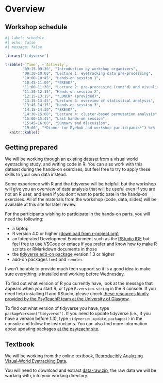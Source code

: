 # Overview {.unnumbered}

## Workshop schedule {.unnumbered}

```r
#| label: schedule
#| echo: false
#| message: false

library("tidyverse")

tribble(~`Time`, ~`Activity`,
        "09:15-09:30", "Introduction by workshop organizers",
        "09:30-10:00", "Lecture 1: eyetracking data pre-processing",
        "10:00-10:45", "Hands-on session 1",
        "10:45-11:00", "*BREAK*",
        "11:00-11:30", "Lecture 2: pre-processing (cont'd) and visualization",
        "11:30-12:15", "Hands-on session 2",
        "12:15-13:15", "*LUNCH* (provided)",
        "13:15-13:45", "Lecture 3: overview of statistical analysis",
        "13:45-14:15", "Hands-on session 3",
        "14:15-14:30", "*BREAK*",
        "14:30-15:00", "Lecture 4: cluster-based permutation analysis",
        "15:00-15:45", "Last hands-on session",
        "15:45-16:00", "Summary and discussion",
        "19:00", "*Dinner for Eyehub and workshop participants*") %>%
  knitr::kable()
```

## Getting prepared {.unnumbered}

We will be working through an existing dataset from a visual world eyetracking study, and writing code in R. You can also work with this dataset during the hands-on exercises, but feel free to try to apply these skills to your own data instead. 

Some experience with R and the tidyverse will be helpful, but the workshop will give you an overview of data analysis that will be useful even if you are not an R user, and even if you don't want to participate in the hands-on exercises. All of the materials from the workshop (code, data, slides) will be available at this site for later review.

For the participants wishing to participate in the hands-on parts, you will need the following:

- a laptop
- R version 4.0 or higher [(download from r-project.org)](https://cran.r-project.org/mirrors.html)
- an Integrated Development Environment such as the [RStudio IDE](https://www.rstudio.com/products/rstudio/download/) but feel free to use VSCode or emacs if you prefer and know how to make R scripts or RMarkdown documents in those
- the [tidyverse add-on package](https://www.tidyverse.org/) version 1.3 or higher
- add-on packages `lme4` and `remotes`

I won't be able to provide much tech support so it is a good idea to make sure everything is installed and working before Wednesday.

To find out what version of R you currently have, look at the message that appears when you start R, or type `R.version.string` in the R console. If you need help installing R and RStudio, please check [these resources kindly provided by the PsyTeachR team at the University of Glasgow](https://psyteachr.github.io/ads-v1/installing-r.html).

To find out what version of tidyverse you have, type `packageVersion("tidyverse")`. If you need to update tidyverse (i.e., if you have a version before 1.3), type `tidyverse::update_packages()` in the console and follow the instructions. You can also find more information about updating packages [at the psyteachr site](https://psyteachr.github.io/ads-v1/appendix-updating-r.html).

## Textbook

We will be working from the online textbook, [Reproducibly Analyzing Visual-World Eyetracking Data](https://dalejbarr.github.io/vw-analysis).

You will need to download and extract [data-raw.zip](https://osf.io/download/zrcn7/), the raw data we will be working with, into your working directory.